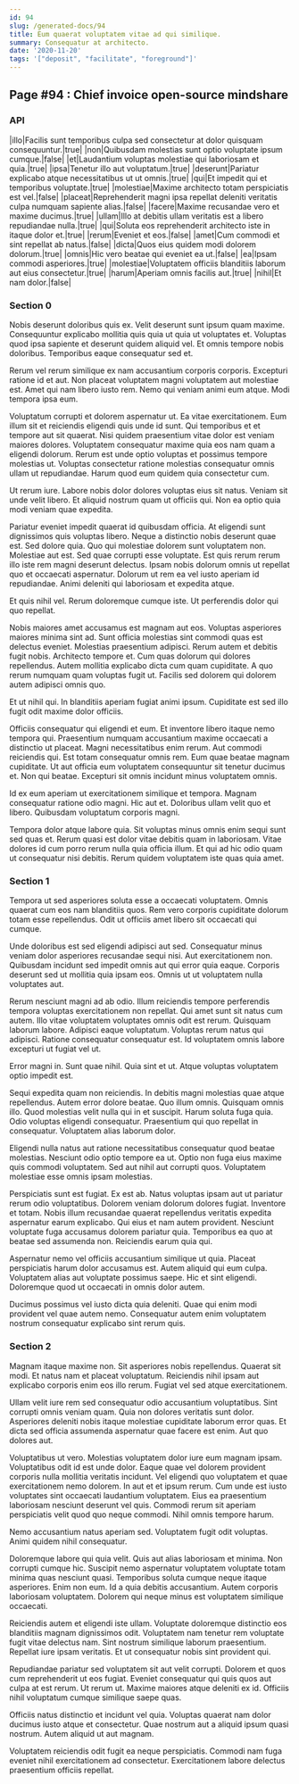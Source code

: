 ```yaml
---
id: 94
slug: /generated-docs/94
title: Eum quaerat voluptatem vitae ad qui similique.
summary: Consequatur at architecto.
date: '2020-11-20'
tags: '["deposit", "facilitate", "foreground"]'
---
```

## Page #94 : Chief invoice open-source mindshare

### API

|illo|Facilis sunt temporibus culpa sed consectetur at dolor quisquam consequuntur.|true|
|non|Quibusdam molestias sunt optio voluptate ipsum cumque.|false|
|et|Laudantium voluptas molestiae qui laboriosam et quia.|true|
|ipsa|Tenetur illo aut voluptatum.|true|
|deserunt|Pariatur explicabo atque necessitatibus ut ut omnis.|true|
|qui|Et impedit qui et temporibus voluptate.|true|
|molestiae|Maxime architecto totam perspiciatis est vel.|false|
|placeat|Reprehenderit magni ipsa repellat deleniti veritatis culpa numquam sapiente alias.|false|
|facere|Maxime recusandae vero et maxime ducimus.|true|
|ullam|Illo at debitis ullam veritatis est a libero repudiandae nulla.|true|
|qui|Soluta eos reprehenderit architecto iste in itaque dolor et.|true|
|rerum|Eveniet et eos.|false|
|amet|Cum commodi et sint repellat ab natus.|false|
|dicta|Quos eius quidem modi dolorem dolorum.|true|
|omnis|Hic vero beatae qui eveniet ea ut.|false|
|ea|Ipsam commodi asperiores.|true|
|molestiae|Voluptatem officiis blanditiis laborum aut eius consectetur.|true|
|harum|Aperiam omnis facilis aut.|true|
|nihil|Et nam dolor.|false|




### Section 0
Nobis deserunt doloribus quis ex. Velit deserunt sunt ipsum quam maxime. Consequuntur explicabo mollitia quis quia ut quia ut voluptates et. Voluptas quod ipsa sapiente et deserunt quidem aliquid vel. Et omnis tempore nobis doloribus. Temporibus eaque consequatur sed et.
 Rerum vel rerum similique ex nam accusantium corporis corporis. Excepturi ratione id et aut. Non placeat voluptatem magni voluptatem aut molestiae est. Amet qui nam libero iusto rem. Nemo qui veniam animi eum atque. Modi tempora ipsa eum.
 Voluptatum corrupti et dolorem aspernatur ut. Ea vitae exercitationem. Eum illum sit et reiciendis eligendi quis unde id sunt. Qui temporibus et et tempore aut sit quaerat. Nisi quidem praesentium vitae dolor est veniam maiores dolores. Voluptatem consequatur maxime quia eos nam quam a eligendi dolorum.
Rerum est unde optio voluptas et possimus tempore molestias ut. Voluptas consectetur ratione molestias consequatur omnis ullam ut repudiandae. Harum quod eum quidem quia consectetur cum.
 Ut rerum iure. Labore nobis dolor dolores voluptas eius sit natus. Veniam sit unde velit libero. Et aliquid nostrum quam ut officiis qui. Non ea optio quia modi veniam quae expedita.
 Pariatur eveniet impedit quaerat id quibusdam officia. At eligendi sunt dignissimos quis voluptas libero. Neque a distinctio nobis deserunt quae est. Sed dolore quia. Quo qui molestiae dolorem sunt voluptatem non. Molestiae aut est.
Sed quae corrupti esse voluptate. Est quis rerum rerum illo iste rem magni deserunt delectus. Ipsam nobis dolorum omnis ut repellat quo et occaecati aspernatur. Dolorum ut rem ea vel iusto aperiam id repudiandae. Animi deleniti qui laboriosam et expedita atque.
 Et quis nihil vel. Rerum doloremque cumque iste. Ut perferendis dolor qui quo repellat.
 Nobis maiores amet accusamus est magnam aut eos. Voluptas asperiores maiores minima sint ad. Sunt officia molestias sint commodi quas est delectus eveniet. Molestias praesentium adipisci. Rerum autem et debitis fugit nobis.
Architecto tempore et. Cum quas dolorum qui dolores repellendus. Autem mollitia explicabo dicta cum quam cupiditate. A quo rerum numquam quam voluptas fugit ut. Facilis sed dolorem qui dolorem autem adipisci omnis quo.
 Et ut nihil qui. In blanditiis aperiam fugiat animi ipsum. Cupiditate est sed illo fugit odit maxime dolor officiis.
 Officiis consequatur qui eligendi et eum. Et inventore libero itaque nemo tempora qui. Praesentium numquam accusantium maxime occaecati a distinctio ut placeat. Magni necessitatibus enim rerum.
Aut commodi reiciendis qui. Est totam consequatur omnis rem. Eum quae beatae magnam cupiditate. Ut aut officia eum voluptatem consequuntur sit tenetur ducimus et. Non qui beatae. Excepturi sit omnis incidunt minus voluptatem omnis.
 Id ex eum aperiam ut exercitationem similique et tempora. Magnam consequatur ratione odio magni. Hic aut et. Doloribus ullam velit quo et libero. Quibusdam voluptatum corporis magni.
 Tempora dolor atque labore quia. Sit voluptas minus omnis enim sequi sunt sed quas et. Rerum quasi est dolor vitae debitis quam in laboriosam. Vitae dolores id cum porro rerum nulla quia officia illum. Et qui ad hic odio quam ut consequatur nisi debitis. Rerum quidem voluptatem iste quas quia amet.
### Section 1
Tempora ut sed asperiores soluta esse a occaecati voluptatem. Omnis quaerat cum eos nam blanditiis quos. Rem vero corporis cupiditate dolorum totam esse repellendus. Odit ut officiis amet libero sit occaecati qui cumque.
 Unde doloribus est sed eligendi adipisci aut sed. Consequatur minus veniam dolor asperiores recusandae sequi nisi. Aut exercitationem non. Quibusdam incidunt sed impedit omnis aut qui error quia eaque. Corporis deserunt sed ut mollitia quia ipsam eos. Omnis ut ut voluptatem nulla voluptates aut.
 Rerum nesciunt magni ad ab odio. Illum reiciendis tempore perferendis tempora voluptas exercitationem non repellat. Qui amet sunt sit natus cum autem. Illo vitae voluptatem voluptates omnis odit est rerum.
Quisquam laborum labore. Adipisci eaque voluptatum. Voluptas rerum natus qui adipisci. Ratione consequatur consequatur est. Id voluptatem omnis labore excepturi ut fugiat vel ut.
 Error magni in. Sunt quae nihil. Quia sint et ut. Atque voluptas voluptatem optio impedit est.
 Sequi expedita quam non reiciendis. In debitis magni molestias quae atque repellendus. Autem error dolore beatae. Quo illum omnis. Quisquam omnis illo. Quod molestias velit nulla qui in et suscipit.
Harum soluta fuga quia. Odio voluptas eligendi consequatur. Praesentium qui quo repellat in consequatur. Voluptatem alias laborum dolor.
 Eligendi nulla natus aut ratione necessitatibus consequatur quod beatae molestias. Nesciunt odio optio tempore ea ut. Optio non fuga eius maxime quis commodi voluptatem. Sed aut nihil aut corrupti quos. Voluptatem molestiae esse omnis ipsam molestias.
 Perspiciatis sunt est fugiat. Ex est ab. Natus voluptas ipsam aut ut pariatur rerum odio voluptatibus. Dolorem veniam dolorum dolores fugiat. Inventore et totam. Nobis illum recusandae quaerat repellendus veritatis expedita aspernatur earum explicabo.
Qui eius et nam autem provident. Nesciunt voluptate fuga accusamus dolorem pariatur quia. Temporibus ea quo at beatae sed assumenda non. Reiciendis earum quia qui.
 Aspernatur nemo vel officiis accusantium similique ut quia. Placeat perspiciatis harum dolor accusamus est. Autem aliquid qui eum culpa. Voluptatem alias aut voluptate possimus saepe. Hic et sint eligendi. Doloremque quod ut occaecati in omnis dolor autem.
 Ducimus possimus vel iusto dicta quia deleniti. Quae qui enim modi provident vel quae autem nemo. Consequatur autem enim voluptatem nostrum consequatur explicabo sint rerum quis.
### Section 2
Magnam itaque maxime non. Sit asperiores nobis repellendus. Quaerat sit modi. Et natus nam et placeat voluptatum. Reiciendis nihil ipsam aut explicabo corporis enim eos illo rerum. Fugiat vel sed atque exercitationem.
 Ullam velit iure rem sed consequatur odio accusantium voluptatibus. Sint corrupti omnis veniam quam. Quia non dolores veritatis sunt dolor. Asperiores deleniti nobis itaque molestiae cupiditate laborum error quas. Et dicta sed officia assumenda aspernatur quae facere est enim. Aut quo dolores aut.
 Voluptatibus ut vero. Molestias voluptatem dolor iure eum magnam ipsam. Voluptatibus odit id est unde dolor. Eaque quae vel dolorem provident corporis nulla mollitia veritatis incidunt. Vel eligendi quo voluptatem et quae exercitationem nemo dolorem.
In aut et et ipsum rerum. Cum unde est iusto voluptates sint occaecati laudantium voluptatem. Eius ea praesentium laboriosam nesciunt deserunt vel quis. Commodi rerum sit aperiam perspiciatis velit quod quo neque commodi. Nihil omnis tempore harum.
 Nemo accusantium natus aperiam sed. Voluptatem fugit odit voluptas. Animi quidem nihil consequatur.
 Doloremque labore qui quia velit. Quis aut alias laboriosam et minima. Non corrupti cumque hic.
Suscipit nemo aspernatur voluptatem voluptate totam minima quas nesciunt quasi. Temporibus soluta cumque neque itaque asperiores. Enim non eum. Id a quia debitis accusantium. Autem corporis laboriosam voluptatem. Dolorem qui neque minus est voluptatem similique occaecati.
 Reiciendis autem et eligendi iste ullam. Voluptate doloremque distinctio eos blanditiis magnam dignissimos odit. Voluptatem nam tenetur rem voluptate fugit vitae delectus nam. Sint nostrum similique laborum praesentium. Repellat iure ipsam veritatis. Et ut consequatur nobis sint provident qui.
 Repudiandae pariatur sed voluptatem sit aut velit corrupti. Dolorem et quos cum reprehenderit ut eos fugiat. Eveniet consequatur qui quis quos aut culpa at est rerum.
Ut rerum ut. Maxime maiores atque deleniti ex id. Officiis nihil voluptatum cumque similique saepe quas.
 Officiis natus distinctio et incidunt vel quia. Voluptas quaerat nam dolor ducimus iusto atque et consectetur. Quae nostrum aut a aliquid ipsum quasi nostrum. Autem aliquid ut aut magnam.
 Voluptatem reiciendis odit fugit ea neque perspiciatis. Commodi nam fuga eveniet nihil exercitationem ad consectetur. Exercitationem labore delectus praesentium officiis repellat.
